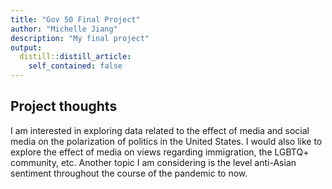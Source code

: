 ```yaml
---
title: "Gov 50 Final Project"
author: "Michelle Jiang"
description: "My final project"
output:
  distill::distill_article:
    self_contained: false
---
```




## Project thoughts

I am interested in exploring data related to the effect of media and social media on the polarization of politics in the United States. I would also like to explore the effect of media on views regarding immigration, the LGBTQ+ community, etc. Another topic I am considering is the level anti-Asian sentiment throughout the course of the pandemic to now. 